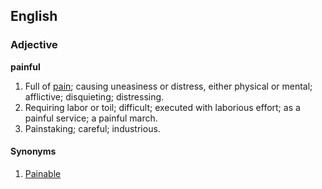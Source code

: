 ==English==
===Adjective===
'''painful'''
#Full of [[pain]]; causing uneasiness or distress, either physical or mental; afflictive; disquieting; distressing.
#Requiring labor or toil; difficult; executed with laborious effort; as a painful service; a painful march.
#Painstaking; careful; industrious.

====Synonyms====
#[[Painable]]